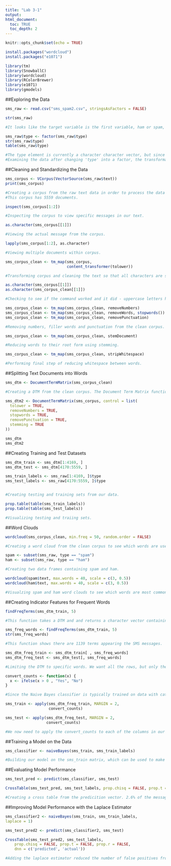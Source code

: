 ```yaml
---
title: "Lab 3-1"
output: 
html_document:
  toc: TRUE
  toc_depth: 2
---
```


```r
knitr::opts_chunk$set(echo = TRUE)
```

```r
install.packages("wordcloud")
install.packages("e1071")

```

```r
library(tm)
library(SnowballC)
library(wordcloud)
library(RColorBrewer)
library(e1071)
library(gmodels)

```


##Exploring the Data

```r
sms_raw <- read.csv("sms_spam2.csv", stringsAsFactors = FALSE)

```

```r
str(sms_raw)

#It looks like the target variable is the first variable, ham or spam, and has two levels. This is the variable we are trying to predict from the second variable, which is our variable containing all the text.

```

```r
sms_raw$type <- factor(sms_raw$type)
str(sms_raw$type)
table(sms_raw$type)

#The type element is currently a character character vector, but since it is categorical it would be helpful to convert this into a factor.
#Examining the data after changing 'type' into a factor, the transformation has worked. There are 4812 observations of ham and 747 observations of spam.


```

##Cleaning and Standardizing the Data

```r
sms_corpus <- VCorpus(VectorSource(sms_raw$text))
print(sms_corpus)

#Creating a corpus from the raw text data in order to process the data better.
#This corpus has 5559 documents.

```

```r
inspect(sms_corpus[1:2])

#Inspecting the corpus to view specific messages in our text.

```

```r
as.character(sms_corpus[[1]])

#Viewing the actual message from the corpus.

```

```r
lapply(sms_corpus[1:2], as.character)

#Viewing multiple documents within corpus.

```

```r
sms_corpus_clean <- tm_map(sms_corpus, 
                           content_transformer(tolower))

#Transforming corpus and cleaning the text so that all characters are standardized.

```

```r
as.character(sms_corpus[[1]])
as.character(sms_corpus_clean[[1]])

#Checking to see if the command worked and it did - uppercase letters have been replaced with lowercase letters.

```

```r
sms_corpus_clean <- tm_map(sms_corpus_clean, removeNumbers)
sms_corpus_clean <- tm_map(sms_corpus_clean, removeWords, stopwords())
sms_corpus_clean <- tm_map(sms_corpus_clean, removePunctuation)

#Removing numbers, filler words and punctuation from the clean corpus.

```

```r
sms_corpus_clean <- tm_map(sms_corpus_clean, stemDocument)

#Reducing words to their root form using stemming.

```

```r
sms_corpus_clean <- tm_map(sms_corpus_clean, stripWhitespace)

#Performing final step of reducing whitespace between words.

```

##Splitting Text Documents into Words

```r
sms_dtm <- DocumentTermMatrix(sms_corpus_clean)

#Creating a DTM from the clean corpus. The Document Term Matrix function takes a corpus and creates a data structure in which rows indicate documents and columns indicate terms.

sms_dtm2 <- DocumentTermMatrix(sms_corpus, control = list(
  tolower = TRUE,
  removeNumbers = TRUE,
  stopwords = TRUE,
  removePunctuation = TRUE,
  stemming = TRUE
))

sms_dtm
sms_dtm2

```

##Creating Training and Test Datasets

```r
sms_dtm_train <- sms_dtm[1:4169, ]
sms_dtm_test <- sms_dtm[4170:5559, ]

sms_train_labels <- sms_raw[1:4169, ]$type
sms_test_labels <- sms_raw[4170:5559, ]$type


#Creating testing and training sets from our data.

prop.table(table(sms_train_labels))
prop.table(table(sms_test_labels))

#Visualizing testing and traiing sets.

```

##Word Clouds

```r
wordcloud(sms_corpus_clean, min.freq = 50, random.order = FALSE)

#Creating a word cloud from the clean corpus to see which words are used most frequently.

```

```r
spam <- subset(sms_raw, type == "spam")
ham <- subset(sms_raw, type == "ham")

#Creating two data frames containing spam and ham.

```

```r
wordcloud(spam$text, max.words = 40, scale = c(3, 0.5))
wordcloud(ham$text, max.words = 40, scale = c(3, 0.5))

#Visualzing spam and ham word clouds to see which words are most common in each case.

```

##Creating Indicator Features for Frequent Words

```r
findFreqTerms(sms_dtm_train, 5)

#This function takes a DTM and and returns a character vector containing the words that appear for at least the specified number of times.

```

```r
sms_freq_words <- findFreqTerms(sms_dtm_train, 5)
str(sms_freq_words)

#This function shows there are 1139 terms appearing the SMS messages.

```

```r
sms_dtm_freq_train <- sms_dtm_train[ , sms_freq_words]
sms_dtm_freq_test <- sms_dtm_test[, sms_freq_words]

#Limiting the DTM to specific words. We want all the rows, but only the columns representing the words in the sms_freq_words vector.

```

```r
convert_counts <- function(x) {
  x <- ifelse(x > 0 , "Yes", "No")
}

#Since the Naive Bayes classifier is typically trained on data with categorical features, we need to change this to a categorical variable that simply indicates yes or no depending on whether the word appears at all.

```

```r
sms_train <- apply(sms_dtm_freq_train, MARGIN = 2,
                   convert_counts)

sms_test <- apply(sms_dtm_freq_test, MARGIN = 2,
                  convert_counts)

#We now need to apply the convert_counts to each of the columns in our sparse matrix using the apply function.

```

##Training a Model on the Data

```r
sms_classifier <- naiveBayes(sms_train, sms_train_labels)

#Building our model on the sms_train matrix, which can be used to make predictions.

```

##Evaluating Model Performance

```r
sms_test_pred <- predict(sms_classifier, sms_test)

```

```r
CrossTable(sms_test_pred, sms_test_labels, prop.chisq = FALSE, prop.t = FALSE, dnn = c('predicted', 'actual'))

#Creating a cross table from the predicition vector. 2.6% of the messages were classified incorrectly.

```

##Improving Model Performance with the Laplace Estimator

```r
sms_classifier2 <- naiveBayes(sms_train, sms_train_labels,
laplace = 1)

sms_test_pred2 <- predict(sms_classifier2, sms_test)

CrossTable(sms_test_pred2, sms_test_labels,
    prop.chisq = FALSE, prop.t = FALSE, prop.r = FALSE,
    dnn = c('predicted', 'actual'))

#Adding the laplace estimator reduced the number of false positives from 6 to 5 and the number of false negatives from 30 to 28.

```

